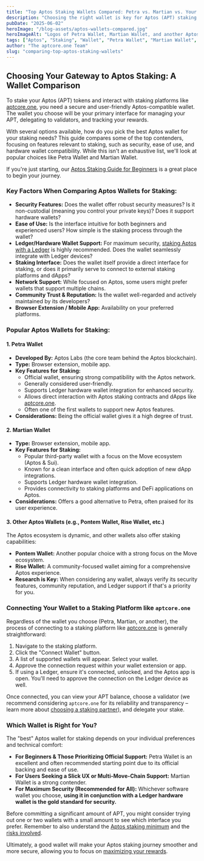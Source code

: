 ```yaml
---
title: "Top Aptos Staking Wallets Compared: Petra vs. Martian vs. Your Best Choice"
description: "Choosing the right wallet is key for Aptos (APT) staking. Compare top Aptos wallets like Petra and Martian: features, security, ease of use, and Ledger support for staking."
pubDate: "2025-06-02"
heroImage: "/blog-assets/aptos-wallets-compared.jpg" 
heroImageAlt: "Logos of Petra Wallet, Martian Wallet, and another Aptos wallet, side-by-side for comparison"
tags: ["Aptos", "Staking", "Wallet", "Petra Wallet", "Martian Wallet", "Crypto Wallet", "APT", "Security", "aptcore.one"]
author: "The aptcore.one Team"
slug: "comparing-top-aptos-staking-wallets"
---
```


## Choosing Your Gateway to Aptos Staking: A Wallet Comparison

To stake your Aptos (APT) tokens and interact with staking platforms like [aptcore.one](https://aptcore.one), you need a secure and user-friendly Aptos-compatible wallet. The wallet you choose will be your primary interface for managing your APT, delegating to validators, and tracking your rewards.

With several options available, how do you pick the best Aptos wallet for your staking needs? This guide compares some of the top contenders, focusing on features relevant to staking, such as security, ease of use, and hardware wallet compatibility. While this isn't an exhaustive list, we'll look at popular choices like Petra Wallet and Martian Wallet.

If you're just starting, our [Aptos Staking Guide for Beginners](/blog/aptos-staking-guide-beginners) is a great place to begin your journey.

### Key Factors When Comparing Aptos Wallets for Staking:

* **Security Features:** Does the wallet offer robust security measures? Is it non-custodial (meaning you control your private keys)? Does it support hardware wallets?
* **Ease of Use:** Is the interface intuitive for both beginners and experienced users? How simple is the staking process through the wallet?
* **Ledger/Hardware Wallet Support:** For maximum security, [staking Aptos with a Ledger](/blog/how-to-stake-aptos-with-ledger-security-guide) is highly recommended. Does the wallet seamlessly integrate with Ledger devices?
* **Staking Interface:** Does the wallet itself provide a direct interface for staking, or does it primarily serve to connect to external staking platforms and dApps?
* **Network Support:** While focused on Aptos, some users might prefer wallets that support multiple chains.
* **Community Trust & Reputation:** Is the wallet well-regarded and actively maintained by its developers?
* **Browser Extension / Mobile App:** Availability on your preferred platforms.

### Popular Aptos Wallets for Staking:

#### 1. Petra Wallet

* **Developed By:** Aptos Labs (the core team behind the Aptos blockchain).
* **Type:** Browser extension, mobile app.
* **Key Features for Staking:**
    * Official wallet, ensuring strong compatibility with the Aptos network.
    * Generally considered user-friendly.
    * Supports Ledger hardware wallet integration for enhanced security.
    * Allows direct interaction with Aptos staking contracts and dApps like [aptcore.one](https://aptcore.one).
    * Often one of the first wallets to support new Aptos features.
* **Considerations:** Being the official wallet gives it a high degree of trust.

#### 2. Martian Wallet

* **Type:** Browser extension, mobile app.
* **Key Features for Staking:**
    * Popular third-party wallet with a focus on the Move ecosystem (Aptos & Sui).
    * Known for a clean interface and often quick adoption of new dApp integrations.
    * Supports Ledger hardware wallet integration.
    * Provides connectivity to staking platforms and DeFi applications on Aptos.
* **Considerations:** Offers a good alternative to Petra, often praised for its user experience.

#### 3. Other Aptos Wallets (e.g., Pontem Wallet, Rise Wallet, etc.)

The Aptos ecosystem is dynamic, and other wallets also offer staking capabilities:

* **Pontem Wallet:** Another popular choice with a strong focus on the Move ecosystem.
* **Rise Wallet:** A community-focused wallet aiming for a comprehensive Aptos experience.
* **Research is Key:** When considering any wallet, always verify its security features, community reputation, and Ledger support if that's a priority for you.

### Connecting Your Wallet to a Staking Platform like `aptcore.one`

Regardless of the wallet you choose (Petra, Martian, or another), the process of connecting to a staking platform like [aptcore.one](https://aptcore.one) is generally straightforward:

1.  Navigate to the staking platform.
2.  Click the "Connect Wallet" button.
3.  A list of supported wallets will appear. Select your wallet.
4.  Approve the connection request within your wallet extension or app.
5.  If using a Ledger, ensure it's connected, unlocked, and the Aptos app is open. You'll need to approve the connection on the Ledger device as well.

Once connected, you can view your APT balance, choose a validator (we recommend considering `aptcore.one` for its reliability and transparency – learn more about [choosing a staking partner](/blog/choosing-aptos-staking-partner)), and delegate your stake.

### Which Wallet is Right for You?

The "best" Aptos wallet for staking depends on your individual preferences and technical comfort:

* **For Beginners & Those Prioritizing Official Support:** Petra Wallet is an excellent and often recommended starting point due to its official backing and ease of use.
* **For Users Seeking a Slick UX or Multi-Move-Chain Support:** Martian Wallet is a strong contender.
* **For Maximum Security (Recommended for All):** Whichever software wallet you choose, **using it in conjunction with a Ledger hardware wallet is the gold standard for security.**

Before committing a significant amount of APT, you might consider trying out one or two wallets with a small amount to see which interface you prefer. Remember to also understand the [Aptos staking minimum](/blog/aptos-staking-minimum-how-much-apt-to-start) and the [risks involved](/blog/risks-of-aptos-staking-how-to-mitigate-them).

Ultimately, a good wallet will make your Aptos staking journey smoother and more secure, allowing you to focus on [maximizing your rewards](/blog/maximizing-aptos-staking-rewards-tips-strategies).
